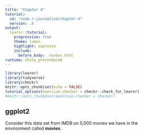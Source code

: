 ```yaml
---
title: "Chapter 4"
tutorial:
  id: "code.r-journalism/chapter-4"
  version: .8
output:
  learnr::tutorial:
    progressive: true
    theme: lumen
    highlight: espresso
    include:
      before_body: _navbar.html
runtime: shiny_prerendered
---
```



```r
library(learnr)
library(tidyverse)
library(checkr)
knitr::opts_chunk$set(echo = FALSE)
tutorial_options(exercise.checker = checkr::check_for_learnr)
#knitr::opts_chunk$set(exercise.checker = checker)
```

## ggplot2

Consider this data set from IMDB on 5,000 movies we have in the environment called **movies**.
